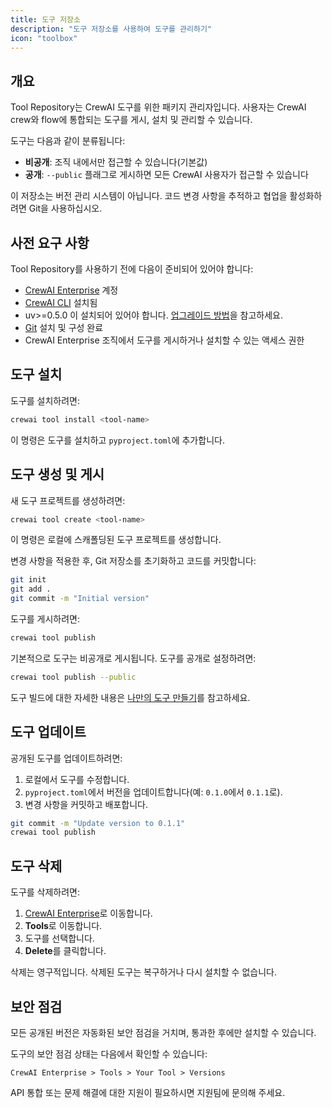 ```yaml
---
title: 도구 저장소
description: "도구 저장소를 사용하여 도구를 관리하기"
icon: "toolbox"
---
```


## 개요

Tool Repository는 CrewAI 도구를 위한 패키지 관리자입니다. 사용자는 CrewAI crew와 flow에 통합되는 도구를 게시, 설치 및 관리할 수 있습니다.

도구는 다음과 같이 분류됩니다:

- **비공개**: 조직 내에서만 접근할 수 있습니다(기본값)
- **공개**: `--public` 플래그로 게시하면 모든 CrewAI 사용자가 접근할 수 있습니다

이 저장소는 버전 관리 시스템이 아닙니다. 코드 변경 사항을 추적하고 협업을 활성화하려면 Git을 사용하십시오.

## 사전 요구 사항

Tool Repository를 사용하기 전에 다음이 준비되어 있어야 합니다:

- [CrewAI Enterprise](https://app.crewai.com) 계정
- [CrewAI CLI](https://docs.crewai.com/concepts/cli#cli) 설치됨
- uv>=0.5.0 이 설치되어 있어야 합니다. [업그레이드 방법](https://docs.astral.sh/uv/getting-started/installation/#upgrading-uv)을 참고하세요.
- [Git](https://git-scm.com) 설치 및 구성 완료
- CrewAI Enterprise 조직에서 도구를 게시하거나 설치할 수 있는 액세스 권한

## 도구 설치

도구를 설치하려면:

```bash
crewai tool install <tool-name>
```

이 명령은 도구를 설치하고 `pyproject.toml`에 추가합니다.

## 도구 생성 및 게시

새 도구 프로젝트를 생성하려면:

```bash
crewai tool create <tool-name>
```

이 명령은 로컬에 스캐폴딩된 도구 프로젝트를 생성합니다.

변경 사항을 적용한 후, Git 저장소를 초기화하고 코드를 커밋합니다:

```bash
git init
git add .
git commit -m "Initial version"
```

도구를 게시하려면:

```bash
crewai tool publish
```

기본적으로 도구는 비공개로 게시됩니다. 도구를 공개로 설정하려면:

```bash
crewai tool publish --public
```

도구 빌드에 대한 자세한 내용은 [나만의 도구 만들기](https://docs.crewai.com/concepts/tools#creating-your-own-tools)를 참고하세요.

## 도구 업데이트

공개된 도구를 업데이트하려면:

1. 로컬에서 도구를 수정합니다.
2. `pyproject.toml`에서 버전을 업데이트합니다(예: `0.1.0`에서 `0.1.1`로).
3. 변경 사항을 커밋하고 배포합니다.

```bash
git commit -m "Update version to 0.1.1"
crewai tool publish
```

## 도구 삭제

도구를 삭제하려면:

1. [CrewAI Enterprise](https://app.crewai.com)로 이동합니다.
2. **Tools**로 이동합니다.
3. 도구를 선택합니다.
4. **Delete**를 클릭합니다.

<Warning>
삭제는 영구적입니다. 삭제된 도구는 복구하거나 다시 설치할 수 없습니다.
</Warning>

## 보안 점검

모든 공개된 버전은 자동화된 보안 점검을 거치며, 통과한 후에만 설치할 수 있습니다.

도구의 보안 점검 상태는 다음에서 확인할 수 있습니다:

`CrewAI Enterprise > Tools > Your Tool > Versions`

<Card title="도움이 필요하신가요?" icon="headset" href="mailto:support@crewai.com">
  API 통합 또는 문제 해결에 대한 지원이 필요하시면 지원팀에 문의해 주세요.
</Card>